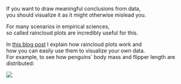 If you want to draw meaningful conclusions from data,  
you should visualize it as it might otherwise mislead you.  
  
For many scenarios in empirical sciences,  
so called raincloud plots are incredibly useful for this.  
  
In <a href="https://jasp-stats.org/2024/07/26/raincloud-plots-in-jasp-incredibly-useful-surprisingly-easy/" target="_blank">this blog post</a> I explain how raincloud plots work and  
how you can easily use them to visualize your own data.  
For example, to see how penguins´ body mass and flipper length are distributed:

![](pictures/raincloud.png)